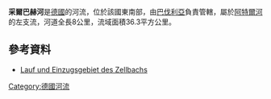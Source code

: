 {{Onesource|time=2020-12-19T08:14:36+00:00}}
{{Coord|48|1|18.05|N|12|5|16.60|E|display=title}}

'''采爾巴赫河'''是[[德國|德國]]的河流，位於該國東南部，由[[巴伐利亞|巴伐利亞]]負責管轄，屬於[[阿特爾河|阿特爾河]]的左支流，河道全長8公里，流域面積36.3平方公里。

==參考資料==
* [http://geoportal.bayern.de/bayernatlas/?bgLayer=tk&X=5323547.55&Y=4506502.76&zoom=8&lang=de&topic=umwe&geolocation=true&layers=7cb975e9-1e1d-3d4b-b6ad-952ef09ec9e1-layer-gemeinden_verwaltungsgemeinschaften_gemeindefreie_gebiete_flaeche,7cb975e9-1e1d-3d4b-b6ad-952ef09ec9e1-layer-landkreise_kreisfreie_staedte_flaeche&layers_visibility=false,false Lauf und Einzugsgebiet des Zellbachs]

{{Germany-geo-stub}}
[[Category:德國河流|Category:德國河流]]